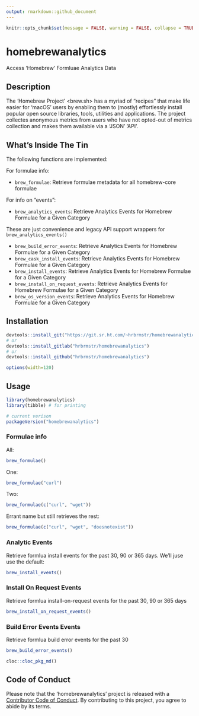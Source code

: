 ```yaml
---
output: rmarkdown::github_document
---
```

```r
knitr::opts_chunk$set(message = FALSE, warning = FALSE, collapse = TRUE)
```
# homebrewanalytics

Access 'Homebrew' Formluae Analytics Data

## Description

The 'Homebrew Project' <brew.sh> has a myriad of "recipes" that make life easier for 'macOS' users by enabling them to (mostly) effortlessly install popular open source libraries, tools, utilities and applications. The project collectes anonymous metrics from users who have not opted-out of metrics collection and makes them available via a 'JSON' 'API'.

## What's Inside The Tin

The following functions are implemented:

For formulae info:

- `brew_formulae`:	Retrieve formulae metadata for all homebrew-core formulae

For info on "events": 

- `brew_analytics_events`:	Retrieve Analytics Events for Homebrew Formulae for a Given Category

These are just convenience and legacy API support wrappers for `brew_analytics_events()`

- `brew_build_error_events`:	Retrieve Analytics Events for Homebrew Formulae for a Given Category
- `brew_cask_install_events`:	Retrieve Analytics Events for Homebrew Formulae for a Given Category
- `brew_install_events`:	Retrieve Analytics Events for Homebrew Formulae for a Given Category
- `brew_install_on_request_events`:	Retrieve Analytics Events for Homebrew Formulae for a Given Category
- `brew_os_version_events`:	Retrieve Analytics Events for Homebrew Formulae for a Given Category

## Installation

```r
devtools::install_git("https://git.sr.ht.com/~hrbrmstr/homebrewanalytics")
# or
devtools::install_gitlab("hrbrmstr/homebrewanalytics")
# or
devtools::install_github("hrbrmstr/homebrewanalytics")
```

```r
options(width=120)
```

## Usage

```r
library(homebrewanalytics)
library(tibble) # for printing

# current verison
packageVersion("homebrewanalytics")

```

### Formulae info

All:

```r
brew_formulae()
```

One:

```r
brew_formulae("curl")
```

Two:

```r
brew_formulae(c("curl", "wget"))
```

Errant name but still retrieves the rest:

```r
brew_formulae(c("curl", "wget", "doesnotexist"))
```

### Analytic Events

Retrieve formlua install events for the past 30, 90 or 365 days. We'll juse use the default:

```r
brew_install_events()
```

### Install On Request Events

Retrieve formlua install-on-request events for the past 30, 90 or 365 days

```r
brew_install_on_request_events()
```

### Build Error Events Events

Retrieve formlua build error events for the past 30

```r
brew_build_error_events()
```

```r
cloc::cloc_pkg_md()
```

## Code of Conduct

Please note that the 'homebrewanalytics' project is released with a [Contributor Code of Conduct](CODE_OF_CONDUCT.md). By contributing to this project, you agree to abide by its terms.